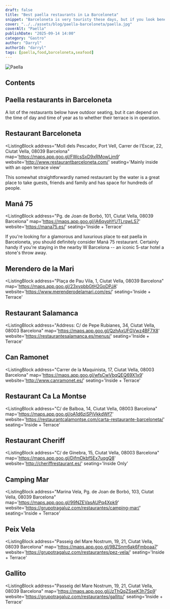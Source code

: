 ```yaml
---
draft: false
title: "Best paella restaurants in La Barceloneta"
snippet: "Barceloneta is very touristy these days, but if you look beneath, it does still retain a community feel and is home to thousands of locals. It also has plenty of old tapas bars and traditional restaurants that have been there for ages and still preserve the traditional Catalan restaurant experience."
cover: "../../assets/blog/paella-barceloneta/paella.jpg"
coverAlt: "Paella"
publishDate: "2025-09-14 14:00"
category: "Gastro"
author: "Darryl"
authorId: "darryl"
tags: [paella,food,barceloneta,seafood]
---
```



![Paella](../../assets/blog/paella-barceloneta/paella.jpg)

## Contents

## Paella restaurants in Barceloneta
A lot of the restaurants below have outdoor seating, but it can depend on the time of day and time of year as to whether their terrace is in operation.


## Restaurant Barceloneta

<ListingBlock
  address="Moll dels Pescador, Port Vell, Carrer de l'Escar, 22, Ciutat Vella, 08039 Barcelona"
  map='https://maps.app.goo.gl/FWcsSxD9xRMowLjm9'
  website='http://www.restaurantbarceloneta.com/'
  seating='Mainly inside with an open terrace view'
>

This somewhat straightforwardly named restaurant by the water is a great place to take guests, friends and family and has space for hundreds of people.

</ListingBlock>


## Maná 75

<ListingBlock
  address="Pg. de Joan de Borbó, 101, Ciutat Vella, 08039 Barcelona"
  map='https://maps.app.goo.gl/jA6qyphYUTLrqwLS7'
  website='https://mana75.es/'
  seating='Inside + Terrace'
>

If you're looking for a glamorous and luxurious place to eat paella in Barceloneta, you should definitely consider Maná 75 restaurant. Certainly handy if you're staying in the nearby W Barcelona -- an iconic 5-star hotel a stone's throw away.

</ListingBlock>


## Merendero de la Mari

<ListingBlock
  address="Plaça de Pau Vila, 1, Ciutat Vella, 08039 Barcelona"
  map='https://maps.app.goo.gl/23xypbbGtH2GoDPJA'
  website='https://www.merenderodelamari.com/es/'
  seating='Inside + Terrace'
>

</ListingBlock>


## Restaurant Salamanca

<ListingBlock
  address="Address: C/ de Pepe Rubianes, 34, Ciutat Vella, 08003 Barcelona"
  map='https://maps.app.goo.gl/QzhAxUFGVwz4BF7X8'
  website='https://restaurantesalamanca.es/menus/'
  seating='Inside + Terrace'
>

</ListingBlock>


## Can Ramonet

<ListingBlock
  address="Carrer de la Maquinista, 17, Ciutat Vella, 08003 Barcelona"
  map='https://maps.app.goo.gl/wfsCwVbqQEQ69X1x9'
  website='http://www.canramonet.es/'
  seating='Inside + Terrace'
>

</ListingBlock>


## Restaurant Ca La Montse

<ListingBlock
  address="C/ de Balboa, 14, Ciutat Vella, 08003 Barcelona"
  map='https://maps.app.goo.gl/oA1d6ziSPiVkkdWf7'
  website='https://restaurantcalamontse.com/carta-restaurante-barceloneta/'
  seating='Inside + Terrace'
>

</ListingBlock>



## Restaurant Cheriff

<ListingBlock
  address="C/ de Ginebra, 15, Ciutat Vella, 08003 Barcelona"
  map='https://maps.app.goo.gl/DjfmDkbf5Ex7uqgQ8'
  website='http://cheriffrestaurant.es/'
  seating='Inside Only'
>

</ListingBlock>


## Camping Mar

<ListingBlock
  address="Marina Vela, Pg. de Joan de Borbó, 103, Ciutat Vella, 08039 Barcelona"
  map='https://maps.app.goo.gl/99NZEVasAUPq4Xpk9'
  website='https://grupotragaluz.com/restaurantes/camping-mar/'
  seating='Inside + Terrace'
>

</ListingBlock>


## Peix Vela

<ListingBlock
  address="Passeig del Mare Nostrum, 19, 21, Ciutat Vella, 08039 Barcelona"
  map='https://maps.app.goo.gl/9BZSnm6ak6Fmboaa7'
  website='https://grupotragaluz.com/restaurantes/pez-vela/'
  seating='Inside + Terrace'
>

</ListingBlock>


## Gallito

<ListingBlock
  address="Passeig del Mare Nostrum, 19, 21, Ciutat Vella, 08039 Barcelona"
  map='https://maps.app.goo.gl/JzThQqZSseK3h7Sp9'
  website='https://grupotragaluz.com/restaurantes/gallito/'
  seating='Inside + Terrace'
>

</ListingBlock>
